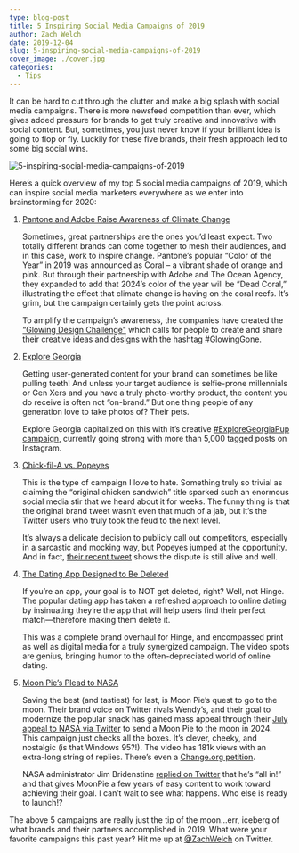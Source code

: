 ```yaml
---
type: blog-post
title: 5 Inspiring Social Media Campaigns of 2019
author: Zach Welch
date: 2019-12-04
slug: 5-inspiring-social-media-campaigns-of-2019
cover_image: ./cover.jpg
categories:
  - Tips
---
```


It can be hard to cut through the clutter and make a big splash with social media campaigns. There is more newsfeed competition than ever, which gives added pressure for brands to get truly creative and innovative with social content. But, sometimes, you just never know if your brilliant idea is going to flop or fly. Luckily for these five brands, their fresh approach led to some big social wins.

![5-inspiring-social-media-campaigns-of-2019](./cover.jpg)

Here’s a quick overview of my top 5 social media campaigns of 2019, which can inspire social media marketers everywhere as we enter into brainstorming for 2020:

1. [Pantone and Adobe Raise Awareness of Climate Change](https://www.adweek.com/creativity/pantone-and-adobe-created-a-color-line-based-on-how-coral-is-reacting-to-climate-change/)

   Sometimes, great partnerships are the ones you’d least expect. Two totally different brands can come together to mesh their audiences, and in this case, work to inspire change. Pantone’s popular “Color of the Year” in 2019 was announced as Coral – a vibrant shade of orange and pink. But through their partnership with Adobe and The Ocean Agency, they expanded to add that 2024’s color of the year will be “Dead Coral,” illustrating the effect that climate change is having on the coral reefs. It’s grim, but the campaign certainly gets the point across.

   To amplify the campaign’s awareness, the companies have created the [“Glowing Design Challenge"](https://www.glowing.org/) which calls for people to create and share their creative ideas and designs with the hashtag #GlowingGone.

2. [Explore Georgia](https://www.instagram.com/exploregeorgia/?hl=en)

   Getting user-generated content for your brand can sometimes be like pulling teeth! And unless your target audience is selfie-prone millennials or Gen Xers and you have a truly photo-worthy product, the content you do receive is often not “on-brand.” But one thing people of any generation love to take photos of? Their pets.

   Explore Georgia capitalized on this with it’s creative [#ExploreGeorgiaPup campaign](https://www.instagram.com/explore/tags/exploregeorgiapup/?hl=en), currently going strong with more than 5,000 tagged posts on Instagram.

3. [Chick-fil-A vs. Popeyes](https://consent.yahoo.com/collectConsent?sessionId=1_cc-session_2696a59d-9f36-477a-98da-9ea8c9d3e536&lang=en-gb&inline=false)

   This is the type of campaign I love to hate. Something truly so trivial as claiming the “original chicken sandwich” title sparked such an enormous social media stir that we heard about it for weeks. The funny thing is that the original brand tweet wasn’t even that much of a jab, but it’s the Twitter users who truly took the feud to the next level.

   It’s always a delicate decision to publicly call out competitors, especially in a sarcastic and mocking way, but Popeyes jumped at the opportunity. And in fact, [their recent tweet](https://twitter.com/PopeyesChicken/status/1197587478036697090?ref_src=twsrc%5Etfw%7Ctwcamp%5Etweetembed%7Ctwterm%5E1197587478036697090&ref_url=http%3A%2F%2Fwww.businessinsider.com%2Fpopeyes-tweets-shade-at-chick-fil-a-original-chicken-sandwich-2019-11) shows the dispute is still alive and well.

4. [The Dating App Designed to Be Deleted](https://adage.com/creativity/work/hinge-dating-app-designed-be-deleted/2190756)

   If you’re an app, your goal is to NOT get deleted, right? Well, not Hinge. The popular dating app has taken a refreshed approach to online dating by insinuating they’re the app that will help users find their perfect match—therefore making them delete it.

   This was a complete brand overhaul for Hinge, and encompassed print as well as digital media for a truly synergized campaign. The video spots are genius, bringing humor to the often-depreciated world of online dating.

5. [Moon Pie’s Plead to NASA](https://www.cnet.com/news/nasa-leader-is-cool-with-sending-a-moonpie-to-the-moon/)

   Saving the best (and tastiest) for last, is Moon Pie’s quest to go to the moon. Their brand voice on Twitter rivals Wendy’s, and their goal to modernize the popular snack has gained mass appeal through their [July appeal to NASA via Twitter](https://twitter.com/MoonPie/status/1146536404807278594?s=20) to send a Moon Pie to the moon in 2024. This campaign just checks all the boxes. It’s clever, cheeky, and nostalgic (is that Windows 95?!). The video has 181k views with an extra-long string of replies. There’s even a [Change.org petition](https://www.change.org/p/nasa-put-a-moonpie-on-the-moon-a19c9e40-7126-4be7-8250-c97af70bb6ba?recruiter=975522442&utm_source=share_petition&utm_medium=copylink&utm_campaign=share_petition).

   NASA administrator Jim Bridenstine [replied on Twitter](https://twitter.com/JimBridenstine/status/1147169272696856577?ref_src=twsrc%5Etfw%7Ctwcamp%5Etweetembed%7Ctwterm%5E1147169272696856577&ref_url=https%3A%2F%2Fwww.cnet) that he’s “all in!” and that gives MoonPie a few years of easy content to work toward achieving their goal. I can’t wait to see what happens. Who else is ready to launch!?

The above 5 campaigns are really just the tip of the moon...err, iceberg of what brands and their partners accomplished in 2019. What were your favorite campaigns this past year? Hit me up at [@ZachWelch](https://twitter.com/zachwelch) on Twitter.
